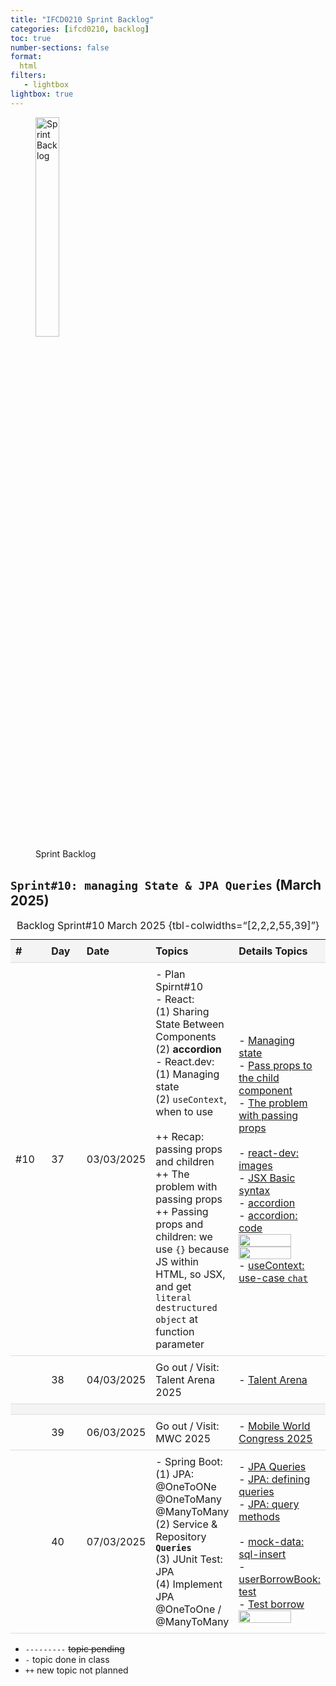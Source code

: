 ```yaml
---
title: "IFCD0210 Sprint Backlog"
categories: [ifcd0210, backlog]
toc: true
number-sections: false
format:
  html
filters:
   - lightbox
lightbox: true
---
```


<style>

.heatMap th { background:  #f4f4f4;}
tr:nth-child(3) {background-color: #f4f4f4;}
th, td {
  padding: 8px;
  text-align: left;
  border-bottom: 1px solid #ddd;
}

tr:hover {background-color:  #f4f4f4;}

</style>

![Sprint Backlog](/images/home/backlog.jpg){width="30%"}

<div class="heatMap">

::: {.column-page-right}


##  ``Sprint#10: managing State & JPA Queries`` (March 2025)

| # | Day | Date | Topics |  Details Topics |
| -- | -- | -- | -- | -- |
| #10 | 37 | 03/03/2025 | - Plan Spirnt#10 </br> - React:</br>  (1) Sharing State Between Components  </br>   (2)  **accordion** </br> - React.dev:   </br> (1) Managing state  </br> (2) `useContext`, when to use</br> </br> ++ Recap: passing props and children </br>  ++ The problem with passing props </br>  ++ Passing props and children: we use `{}` because JS within HTML, so JSX, and get `literal destructured object` at function parameter |  - [Managing state](https://react.dev/learn/managing-state){.external target='_blank'} </br>  - [Pass props to the child component](https://react.dev/learn/passing-props-to-a-component#step-1-pass-props-to-the-child-component){.external target='_blank'} </br> - [The problem with passing props](https://react.dev/learn/passing-data-deeply-with-context){.external target='_blank'} </br> </br> - [react-dev: images](https://github.com/AlbertProfe/pronunciationApp/tree/frontend-react/frontend/resources/react-dev/images-react-dev){.external target='_blank'}  </br>- [JSX Basic syntax](https://github.com/AlbertProfe/pronunciationApp/blob/frontend-react/frontend/resources/react-dev/JSX-syntax-props.md){.external target='_blank'}</br> - [accordion](https://github.com/AlbertProfe/pronunciationApp/blob/frontend-react/frontend/resources/react-dev/accordion.md){.external target='_blank'} </br> - [accordion: code](https://github.com/AlbertProfe/pronunciationApp/blob/frontend-react/frontend/resources/react-dev/accordion.md#reactdev-code){.external target='_blank'} </br>  ![](/images/ifcd0210-25/recap_passing-props-to-a-component.png){.lightbox width=80% fig-align="center"}  </br> ![](/images/ifcd0210-25/react-props-children-object.png){.lightbox width=80% fig-align="center"} </br> - [useContext: use-case `chat`](https://github.com/AlbertProfe/Chat/wiki/v0.2-fetch-contacts#components-tree){.external target='_blank'}|
| | 38 | 04/03/2025 | Go out / Visit: Talent Arena 2025 | -  [Talent Arena](https://talentarena.tech/){.external target='_blank'}  |
| |
| | 39 | 06/03/2025 | Go out / Visit: MWC 2025  | - [Mobile World Congress 2025](https://mobileworldcapital.com/){.external target='_blank'}|
| | 40 | 07/03/2025 |  - Spring Boot: </br> (1) JPA: @OneToONe @OneToMany @ManyToMany </br>  (2) Service & Repository **`Queries`**  </br> (3) JUnit Test: JPA </br> (4) Implement JPA @OneToOne / @ManyToMany </br>   | - [JPA Queries](/springboot/boot-concepts-jpa-4.qmd){.external target='_blank'}</br> - [JPA: defining queries](https://docs.spring.io/spring-data/jpa/reference/repositories/query-methods-details.html){.external target='_blank'}  </br>   - [JPA: query methods](https://docs.spring.io/spring-data/jpa/reference/jpa/query-methods.html){.external target='_blank'}  </br></br> - [mock-data: sql-insert](https://github.com/AlbertProfe/pronunciationApp/tree/backend-spring-boot/backend/resources/mock-data/sql-insert){.external target='_blank'}  </br> - [userBorrowBook: test](https://github.com/AlbertProfe/userBorrowBook/tree/87725f039cff0771f91362137b6fc9cf4555ff11){.external target='_blank'} </br>  - [Test borrow](https://gist.github.com/AlbertProfe/43bbaf0c9db5fd3278ca6f3766a2995e){.external target='_blank'} </br> ![](/images/ifcd0210-25/test-borrow.png){.lightbox width=80% fig-align="center"} |
: Backlog Sprint#10 March 2025 {tbl-colwidths="[2,2,2,55,39]"}
:::

</div>

::: {.callout-note}
- `---------` <s>topic pending</s>
- `-` topic done in class
- `++` new topic not planned
:::


